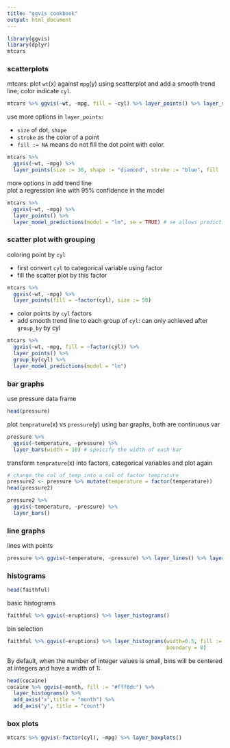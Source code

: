 ```yaml
---
title: "ggvis cookbook"
output: html_document
---
```


```r
library(ggvis)
library(dplyr)
mtcars
```

### scatterplots
mtcars: plot  `wt`(x) against `mpg`(y) using scatterplot and add a smooth trend line; color indicate `cyl`.
```r
mtcars %>% ggvis(~wt, ~mpg, fill = ~cyl) %>% layer_points() %>% layer_smooths()
```

use more options in `layer_points`: 

* `size` of dot, `shape` 
* `stroke` as the color of a point
* `fill := NA` means do not fill the dot point with color.

```r
mtcars %>% 
  ggvis(~wt, ~mpg) %>%
  layer_points(size := 30, shape := "diamond", stroke := "blue", fill := NA)
```

more options in add trend line  
plot a regression line with 95% confidence in the model
```r
mtcars %>% 
  ggvis(~wt, ~mpg) %>%
  layer_points() %>%
  layer_model_predictions(model = "lm", se = TRUE) # se allows prediction interval
```

### scatter plot with grouping
coloring point by `cyl`  

* first convert `cyl` to categorical variable using factor
* fill the scatter plot by this factor

```r
mtcars %>%
  ggvis(~wt, ~mpg) %>%
  layer_points(fill = ~factor(cyl), size := 50)
```


* color points by `cyl` factors
* add smooth trend line to each group of `cyl`: can only achieved after `group_by` by cyl
```r
mtcars %>%
  ggvis(~wt, ~mpg, fill = ~factor(cyl)) %>%
  layer_points() %>%
  group_by(cyl) %>%
  layer_model_predictions(model = "lm")
```

### bar graphs
use pressure data frame
```r
head(pressure)
```

plot `temprature`(x) vs `pressure`(y) using bar graphs, both are continuous var
```r
pressure %>%
  ggvis(~temperature, ~pressure) %>%
  layer_bars(width = 10) # speicify the width of each bar
```

transform `temprature`(x) into factors, categorical variables and plot again
```r
# change the col of temp into a col of factor temprature
pressure2 <- pressure %>% mutate(temperature = factor(temperature))
head(pressure2)

pressure2 %>% 
  ggvis(~temperature, ~pressure) %>%
  layer_bars()

```

### line graphs
lines with points
```r
pressure %>% ggvis(~temperature, ~pressure) %>% layer_lines() %>% layer_points()
```

### histograms
```r
head(faithful)
```

basic histograms
```r
faithful %>% ggvis(~eruptions) %>% layer_histograms()
```

bin selection
```r
faithful %>% ggvis(~eruptions) %>% layer_histograms(width=0.5, fill := "#fff8dc", 
                                                    boundary = 0)

```


By default, when the number of integer values is small, bins will be centered at integers and have a width of 1: 
```r
head(cocaine)
cocaine %>% ggvis(~month, fill := "#fff8dc") %>%
  layer_histograms() %>%
  add_axis("x",title = "month") %>%
  add_axis("y", title = "count")
```


### box plots
```r
mtcars %>% ggvis(~factor(cyl), ~mpg) %>% layer_boxplots()
```

